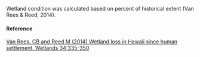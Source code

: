 Wetland condition was calculated based on percent of historical extent (Van Rees & Reed, 2014).

#### Reference

[Van Rees, CB and Reed M (2014) Wetland loss in Hawaii since human settlement. Wetlands 34:335-350](https://www.researchgate.net/profile/J_Reed/publication/259637070_Wetland_Loss_in_Hawai'i_Since_Human_Settlement/links/54202e380cf241a65a1b0d1c.pdf)